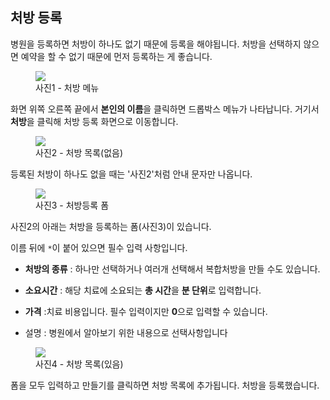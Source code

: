 
## 처방 등록

병원을 등록하면 처방이 하나도 없기 때문에 등록을 해야됩니다. 처방을 선택하지 않으면 예약을 할 수 없기 때문에 먼저 등록하는 게 좋습니다.

<figure className="flex flex-col items-center">
  <img
    src={img1}
    className="mdx-img h-[111px] w-full sm:h-[127px] md:h-[170px] lg:h-[224px]"
  />
  <figcaption>사진1 - 처방 메뉴</figcaption>
</figure>

화면 위쪽 오른쪽 끝에서 **본인의 이름**을 클릭하면 드롭박스 메뉴가 나타납니다. 거기서 **처방**을 클릭해 처방 등록 화면으로 이동합니다.

<figure className="flex flex-col items-center">
  <img
    src={img2}
    className="mdx-img h-[91px] w-full sm:h-[104px] md:h-[140px] lg:h-[183px]"
  />
  <figcaption>사진2 - 처방 목록(없음)</figcaption>
</figure>

등록된 처방이 하나도 없을 때는 '사진2'처럼 안내 문자만 나옵니다.

<figure className="flex flex-col items-center">
  <img src={img3} className="mdx-img h-[354px] w-[320px]" />
  <figcaption>사진3 - 처방등록 폼</figcaption>
</figure>

사진2의 아래는 처방을 등록하는 폼(사진3)이 있습니다.

이름 뒤에 `*`이 붙어 있으면 필수 입력 사항입니다.

- **처방의 종류** : 하나만 선택하거나 여러개 선택해서 복합처방을 만들 수도 있습니다.

- **소요시간** : 해당 치료에 소요되는 **총 시간**을 **분 단위**로 입력합니다.

- **가격** :치료 비용입니다. 필수 입력이지만 **0**으로 입력할 수 있습니다.

- 설명 : 병원에서 알아보기 위한 내용으로 선택사항입니다

<figure className="flex flex-col items-center">
  <img
    src={img4}
    className="mdx-img h-[63px] w-full sm:h-[72px] md:h-[96px] lg:h-[126px]"
  />
  <figcaption>사진4 - 처방 목록(있음)</figcaption>
</figure>

폼을 모두 입력하고 만들기를 클릭하면 처방 목록에 추가됩니다. 처방을 등록했습니다.
